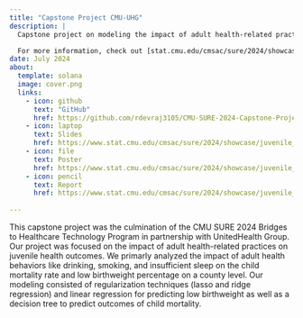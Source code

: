 ```yaml
---
title: "Capstone Project CMU-UHG"
description: |
  Capstone project on modeling the impact of adult health-related practices on juvenile healthcare outcomes for SURE 2024 at the Carnegie Mellon University Department of Statistics and Data Science.

  For more information, check out [stat.cmu.edu/cmsac/sure/2024/showcase/](https://www.stat.cmu.edu/cmsac/sure/2024/showcase/)
date: July 2024
about: 
  template: solana
  image: cover.png
  links: 
    - icon: github
      text: "GitHub"
      href: https://github.com/rdevraj3105/CMU-SURE-2024-Capstone-Project.git
    - icon: laptop
      text: Slides
      href: https://www.stat.cmu.edu/cmsac/sure/2024/showcase/juvenile_health/slides.pdf
    - icon: file 
      text: Poster
      href: https://www.stat.cmu.edu/cmsac/sure/2024/showcase/juvenile_health/poster.pdf
    - icon: pencil
      text: Report
      href: https://www.stat.cmu.edu/cmsac/sure/2024/showcase/juvenile_health/report.html
    
---
```


This capstone project was the culmination of the CMU SURE 2024 Bridges to Healthcare Technology Program in partnership with UnitedHealth Group. Our project was focused on the impact of adult health-related practices on juvenile health outcomes. We primarly analyzed the impact of adult health behaviors like drinking, smoking, and insufficient sleep on the child mortality rate and low birthweight percentage on a county level. Our modeling consisted of regularization techniques (lasso and ridge regression) and linear regression for predicting low birthweight as well as a decision tree to predict outcomes of child mortality.